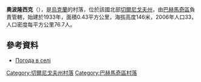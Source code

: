 {{coord|51|6|20|N|32|42|39|E|scale:100000|display=title}}

'''奧波隆西克'''（{{lang-uk|Ополонське}}），是[[烏克蘭|烏克蘭]]的村落，位於該國北部[[切爾尼戈夫州|切爾尼戈夫州]]，由[[巴赫馬奇區|巴赫馬奇區]]負責管轄，始建於1933年，面積0.43平方公里，海拔高度146米，2006年人口33，人口密度每平方公里76.7人。

==參考資料==
* [http://weather.in.ua/ua/chernigovskaja/19016 Погода в селі ] {{Wayback|url=http://weather.in.ua/ua/chernigovskaja/19016 |date=20111220095454 }}

[[Category:切爾尼戈夫州村落|Category:切爾尼戈夫州村落]]
[[Category:巴赫馬奇區村落|Category:巴赫馬奇區村落]]


{{Chernihiv-geo-stub}}